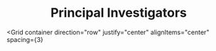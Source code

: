 

<Box mb={5}>
<Grid
  container
  direction="row"
  justify="center"
  alignItems="center"
  spacing={3}
>

<Grid item md={6} align="center">
<Animation />
</Grid>
<Grid item md={6} align="center">

# Principal Investigators

</Grid>
</Grid>

<Grid
  container
  direction="row"
  justify="center"
  alignItems="center"
  spacing={3}
>
  <Grid item md={3} sm={12} xs={12} align="center">
    <FaceIcon fontSize="large" color="primary" />
    
<Person1 />

  </Grid>
  <Grid item md={3} sm={12} xs={12} align="center">
    <FaceIcon fontSize="large" color="primary"  />

<Person2 />

  </Grid>
  <Grid item md={3} sm={12} xs={12} align="center">
<FaceIcon fontSize="large" color="primary" />
    <Person3 />
  </Grid>
  <Grid item md={3} sm={12} xs={12} align="center">
 <FaceIcon fontSize="large"  color="primary"  />
    
<Person4 />

</Grid>
</Grid>
</Box>
